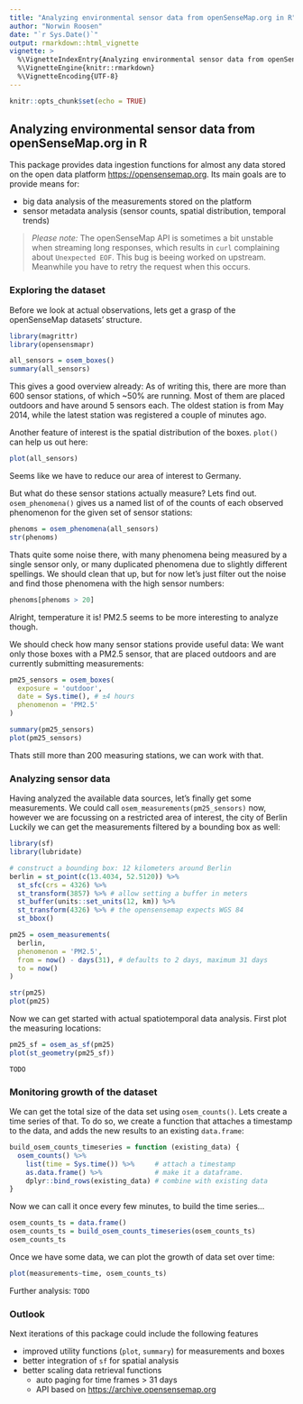 ```yaml
---
title: "Analyzing environmental sensor data from openSenseMap.org in R"
author: "Norwin Roosen"
date: "`r Sys.Date()`"
output: rmarkdown::html_vignette
vignette: >
  %\VignetteIndexEntry{Analyzing environmental sensor data from openSenseMap.org in R}
  %\VignetteEngine{knitr::rmarkdown}
  %\VignetteEncoding{UTF-8}
---
```


```r
knitr::opts_chunk$set(echo = TRUE)
```

## Analyzing environmental sensor data from openSenseMap.org in R

This package provides data ingestion functions for almost any data stored on the
open data platform <https://opensensemap.org>.
Its main goals are to provide means for:

- big data analysis of the measurements stored on the platform
- sensor metadata analysis (sensor counts, spatial distribution, temporal trends)

> *Please note:* The openSenseMap API is sometimes a bit unstable when streaming
long responses, which results in `curl` complaining about `Unexpected EOF`. This
bug is beeing worked on upstream. Meanwhile you have to retry the request when
this occurs.

### Exploring the dataset
Before we look at actual observations, lets get a grasp of the openSenseMap
datasets' structure.

```r
library(magrittr)
library(opensensmapr)

all_sensors = osem_boxes()
summary(all_sensors)
```

This gives a good overview already: As of writing this, there are more than 600
sensor stations, of which ~50% are running. Most of them are placed outdoors and
have around 5 sensors each.
The oldest station is from May 2014, while the latest station was registered a
couple of minutes ago.

Another feature of interest is the spatial distribution of the boxes. `plot()`
can help us out here:

```r
plot(all_sensors)
```

Seems like we have to reduce our area of interest to Germany.

But what do these sensor stations actually measure? Lets find out.
`osem_phenomena()` gives us a named list of of the counts of each observed
phenomenon for the given set of sensor stations:

```r
phenoms = osem_phenomena(all_sensors)
str(phenoms)
```

Thats quite some noise there, with many phenomena being measured by a single
sensor only, or many duplicated phenomena due to slightly different spellings.
We should clean that up, but for now let's just filter out the noise and find
those phenomena with the high sensor numbers:

```r
phenoms[phenoms > 20]
```

Alright, temperature it is! PM2.5 seems to be more interesting to analyze though.

We should check how many sensor stations provide useful data: We want only those
boxes with a PM2.5 sensor, that are placed outdoors and are currently submitting
measurements:

```r
pm25_sensors = osem_boxes(
  exposure = 'outdoor',
  date = Sys.time(), # ±4 hours
  phenomenon = 'PM2.5'
)

summary(pm25_sensors)
plot(pm25_sensors)
```

Thats still more than 200 measuring stations, we can work with that.

### Analyzing sensor data
Having analyzed the available data sources, let's finally get some measurements.
We could call `osem_measurements(pm25_sensors)` now, however we are focussing on
a restricted area of interest, the city of Berlin
Luckily we can get the measurements filtered by a bounding box as well:

```r
library(sf)
library(lubridate)

# construct a bounding box: 12 kilometers around Berlin
berlin = st_point(c(13.4034, 52.5120)) %>%
  st_sfc(crs = 4326) %>%
  st_transform(3857) %>% # allow setting a buffer in meters
  st_buffer(units::set_units(12, km)) %>%
  st_transform(4326) %>% # the opensensemap expects WGS 84
  st_bbox()

pm25 = osem_measurements(
  berlin,
  phenomenon = 'PM2.5',
  from = now() - days(31), # defaults to 2 days, maximum 31 days
  to = now()
)

str(pm25)
plot(pm25)
```

Now we can get started with actual spatiotemporal data analysis. First plot the
measuring locations:

```r
pm25_sf = osem_as_sf(pm25)
plot(st_geometry(pm25_sf))
```

`TODO`

### Monitoring growth of the dataset
We can get the total size of the data set using `osem_counts()`. Lets create a
time series of that.
To do so, we create a function that attaches a timestamp to the data, and adds
the new results to an existing `data.frame`:

```r
build_osem_counts_timeseries = function (existing_data) {
  osem_counts() %>%
    list(time = Sys.time()) %>%     # attach a timestamp
    as.data.frame() %>%             # make it a dataframe.
    dplyr::bind_rows(existing_data) # combine with existing data
}
```

Now we can call it once every few minutes, to build the time series...

```r
osem_counts_ts = data.frame()
osem_counts_ts = build_osem_counts_timeseries(osem_counts_ts)
osem_counts_ts
```

Once we have some data, we can plot the growth of data set over time:

```r
plot(measurements~time, osem_counts_ts)
```

Further analysis: `TODO`

### Outlook

Next iterations of this package could include the following features

- improved utility functions (`plot`, `summary`) for measurements and boxes
- better integration of `sf` for spatial analysis
- better scaling data retrieval functions
    - auto paging for time frames > 31 days
    - API based on <https://archive.opensensemap.org>
